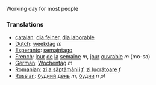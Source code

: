 Working day for most people

===Translations===

*[[catalan]]: [[dia feiner]], [[dia laborable]]
*[[Dutch]]: [[weekdag]] ''m''
*[[Esperanto]]: [[semajntago]]
*[[French]]: [[jour]] [[de]] [[la]] [[semaine]] ''m'', [[jour]] [[ouvrable]] ''m'' (mo-sa)
*[[German]]: [[Wochentag]] ''m''
*[[Romanian]]: [[zi a săptămânii]] ''f'', [[zi lucrătoare]] ''f''
*[[Russian]]: [[будний]] [[день]] ''m'', [[будни]] ''n'' ''pl''